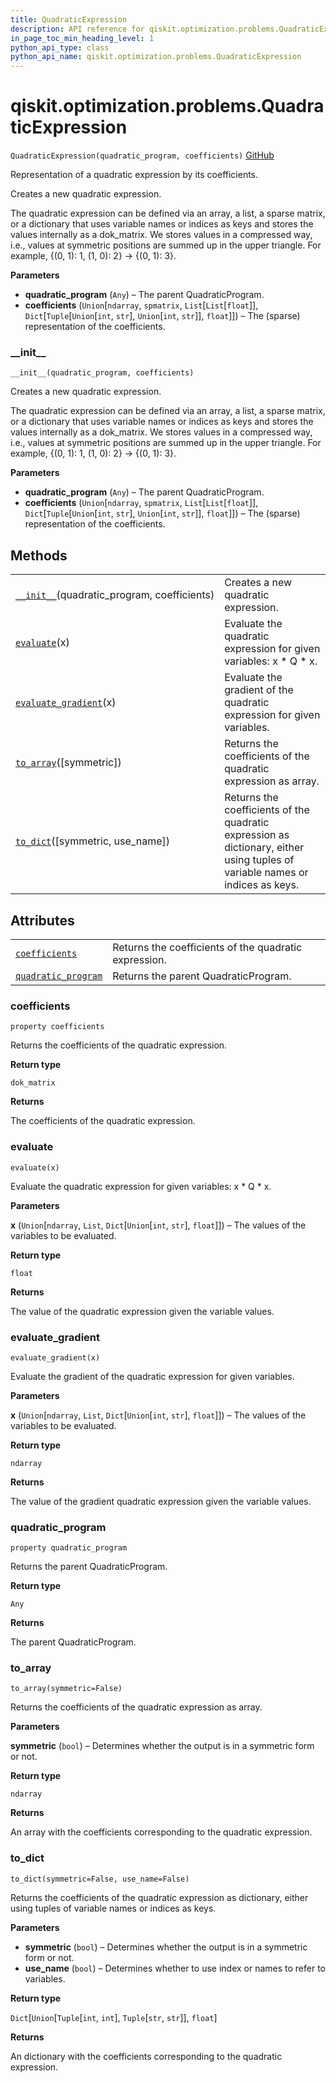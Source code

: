 ```yaml
---
title: QuadraticExpression
description: API reference for qiskit.optimization.problems.QuadraticExpression
in_page_toc_min_heading_level: 1
python_api_type: class
python_api_name: qiskit.optimization.problems.QuadraticExpression
---
```


<span id="qiskit-optimization-problems-quadraticexpression" />

# qiskit.optimization.problems.QuadraticExpression

<span id="qiskit.optimization.problems.QuadraticExpression" />

`QuadraticExpression(quadratic_program, coefficients)` [GitHub](https://github.com/qiskit-community/qiskit-aqua/tree/stable/0.8/qiskit/optimization/problems/quadratic_expression.py "view source code")

Representation of a quadratic expression by its coefficients.

Creates a new quadratic expression.

The quadratic expression can be defined via an array, a list, a sparse matrix, or a dictionary that uses variable names or indices as keys and stores the values internally as a dok\_matrix. We stores values in a compressed way, i.e., values at symmetric positions are summed up in the upper triangle. For example, \{(0, 1): 1, (1, 0): 2} -> \{(0, 1): 3}.

**Parameters**

*   **quadratic\_program** (`Any`) – The parent QuadraticProgram.
*   **coefficients** (`Union`\[`ndarray`, `spmatrix`, `List`\[`List`\[`float`]], `Dict`\[`Tuple`\[`Union`\[`int`, `str`], `Union`\[`int`, `str`]], `float`]]) – The (sparse) representation of the coefficients.

### \_\_init\_\_

<span id="qiskit.optimization.problems.QuadraticExpression.__init__" />

`__init__(quadratic_program, coefficients)`

Creates a new quadratic expression.

The quadratic expression can be defined via an array, a list, a sparse matrix, or a dictionary that uses variable names or indices as keys and stores the values internally as a dok\_matrix. We stores values in a compressed way, i.e., values at symmetric positions are summed up in the upper triangle. For example, \{(0, 1): 1, (1, 0): 2} -> \{(0, 1): 3}.

**Parameters**

*   **quadratic\_program** (`Any`) – The parent QuadraticProgram.
*   **coefficients** (`Union`\[`ndarray`, `spmatrix`, `List`\[`List`\[`float`]], `Dict`\[`Tuple`\[`Union`\[`int`, `str`], `Union`\[`int`, `str`]], `float`]]) – The (sparse) representation of the coefficients.

## Methods

|                                                                                                                                                                        |                                                                                                                               |
| ---------------------------------------------------------------------------------------------------------------------------------------------------------------------- | ----------------------------------------------------------------------------------------------------------------------------- |
| [`__init__`](#qiskit.optimization.problems.QuadraticExpression.__init__ "qiskit.optimization.problems.QuadraticExpression.__init__")(quadratic\_program, coefficients) | Creates a new quadratic expression.                                                                                           |
| [`evaluate`](#qiskit.optimization.problems.QuadraticExpression.evaluate "qiskit.optimization.problems.QuadraticExpression.evaluate")(x)                                | Evaluate the quadratic expression for given variables: x \* Q \* x.                                                           |
| [`evaluate_gradient`](#qiskit.optimization.problems.QuadraticExpression.evaluate_gradient "qiskit.optimization.problems.QuadraticExpression.evaluate_gradient")(x)     | Evaluate the gradient of the quadratic expression for given variables.                                                        |
| [`to_array`](#qiskit.optimization.problems.QuadraticExpression.to_array "qiskit.optimization.problems.QuadraticExpression.to_array")(\[symmetric])                     | Returns the coefficients of the quadratic expression as array.                                                                |
| [`to_dict`](#qiskit.optimization.problems.QuadraticExpression.to_dict "qiskit.optimization.problems.QuadraticExpression.to_dict")(\[symmetric, use\_name])             | Returns the coefficients of the quadratic expression as dictionary, either using tuples of variable names or indices as keys. |

## Attributes

|                                                                                                                                                                 |                                                       |
| --------------------------------------------------------------------------------------------------------------------------------------------------------------- | ----------------------------------------------------- |
| [`coefficients`](#qiskit.optimization.problems.QuadraticExpression.coefficients "qiskit.optimization.problems.QuadraticExpression.coefficients")                | Returns the coefficients of the quadratic expression. |
| [`quadratic_program`](#qiskit.optimization.problems.QuadraticExpression.quadratic_program "qiskit.optimization.problems.QuadraticExpression.quadratic_program") | Returns the parent QuadraticProgram.                  |

### coefficients

<span id="qiskit.optimization.problems.QuadraticExpression.coefficients" />

`property coefficients`

Returns the coefficients of the quadratic expression.

**Return type**

`dok_matrix`

**Returns**

The coefficients of the quadratic expression.

### evaluate

<span id="qiskit.optimization.problems.QuadraticExpression.evaluate" />

`evaluate(x)`

Evaluate the quadratic expression for given variables: x \* Q \* x.

**Parameters**

**x** (`Union`\[`ndarray`, `List`, `Dict`\[`Union`\[`int`, `str`], `float`]]) – The values of the variables to be evaluated.

**Return type**

`float`

**Returns**

The value of the quadratic expression given the variable values.

### evaluate\_gradient

<span id="qiskit.optimization.problems.QuadraticExpression.evaluate_gradient" />

`evaluate_gradient(x)`

Evaluate the gradient of the quadratic expression for given variables.

**Parameters**

**x** (`Union`\[`ndarray`, `List`, `Dict`\[`Union`\[`int`, `str`], `float`]]) – The values of the variables to be evaluated.

**Return type**

`ndarray`

**Returns**

The value of the gradient quadratic expression given the variable values.

### quadratic\_program

<span id="qiskit.optimization.problems.QuadraticExpression.quadratic_program" />

`property quadratic_program`

Returns the parent QuadraticProgram.

**Return type**

`Any`

**Returns**

The parent QuadraticProgram.

### to\_array

<span id="qiskit.optimization.problems.QuadraticExpression.to_array" />

`to_array(symmetric=False)`

Returns the coefficients of the quadratic expression as array.

**Parameters**

**symmetric** (`bool`) – Determines whether the output is in a symmetric form or not.

**Return type**

`ndarray`

**Returns**

An array with the coefficients corresponding to the quadratic expression.

### to\_dict

<span id="qiskit.optimization.problems.QuadraticExpression.to_dict" />

`to_dict(symmetric=False, use_name=False)`

Returns the coefficients of the quadratic expression as dictionary, either using tuples of variable names or indices as keys.

**Parameters**

*   **symmetric** (`bool`) – Determines whether the output is in a symmetric form or not.
*   **use\_name** (`bool`) – Determines whether to use index or names to refer to variables.

**Return type**

`Dict`\[`Union`\[`Tuple`\[`int`, `int`], `Tuple`\[`str`, `str`]], `float`]

**Returns**

An dictionary with the coefficients corresponding to the quadratic expression.

